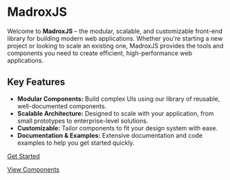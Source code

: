 # MadroxJS

Welcome to **MadroxJS** – the modular, scalable, and customizable front-end library for building modern web applications. Whether you're starting a new project or looking to scale an existing one, MadroxJS provides the tools and components you need to create efficient, high-performance web applications.

## Key Features

- **Modular Components:** Build complex UIs using our library of reusable, well-documented components.
- **Scalable Architecture:** Designed to scale with your application, from small prototypes to enterprise-level solutions.
- **Customizable:** Tailor components to fit your design system with ease.
- **Documentation & Examples:** Extensive documentation and code examples to help you get started quickly.

[Get Started](./#getting-started)

[View Components](./#components)
